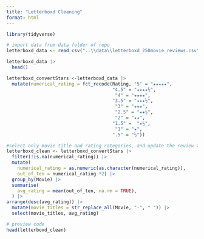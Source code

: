 ```yaml
---
title: "Letterboxd Cleaning"
format: html
---
```

```r
library(tidyverse) 

# import data from data folder of repo
letterboxd_data <- read_csv("..\\data\\letterboxd_250movie_reviews.csv")

letterboxd_data |>
  head()
```

```r
letterboxd_convertStars <-letterboxd_data |>
  mutate(numerical_rating = fct_recode(Rating, "5" = "★★★★★",
                                       "4.5" = "★★★★½", 
                                        "4" = "★★★★",
                                       "3.5" = "★★★½",
                                        "3" = "★★★",
                                        "2.5" = "★★½", 
                                        "2" = "★★",
                                       "1.5" =  "★½",
                                        "1" = "★",
                                       ".5" = "½"))
```

```r
#select only movie title and rating categories, and update the review to a 1-10 scale instead of 1-5, make movie titles spaced out and not dashes
letterboxd_clean <- letterboxd_convertStars |>
  filter(!is.na(numerical_rating)) |>
  mutate(
    numerical_rating = as.numeric(as.character(numerical_rating)),
    out_of_ten = numerical_rating *2) |>
  group_by(Movie) |>
  summarise(
    avg_rating = mean(out_of_ten, na.rm = TRUE),
  ) |> 
arrange(desc(avg_rating)) |>
  mutate(movie_titles = str_replace_all(Movie, "-", " ")) |>
  select(movie_titles, avg_rating)


```

```r
# preview code
head(letterboxd_clean)
```

